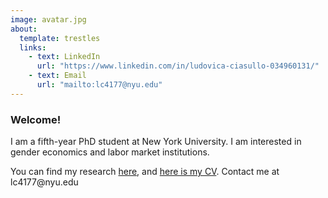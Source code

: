 ---
image: avatar.jpg
about:
  template: trestles
  links:
    - text: LinkedIn
      url: "https://www.linkedin.com/in/ludovica-ciasullo-034960131/"
    - text: Email
      url: "mailto:lc4177@nyu.edu"
---

### **Welcome!**

I am a fifth-year PhD student at New York University. I am interested in gender economics and labor market institutions.

You can find my research [here](papers.html), and [here is my CV](cv.pdf). Contact me at lc4177\@nyu.edu
